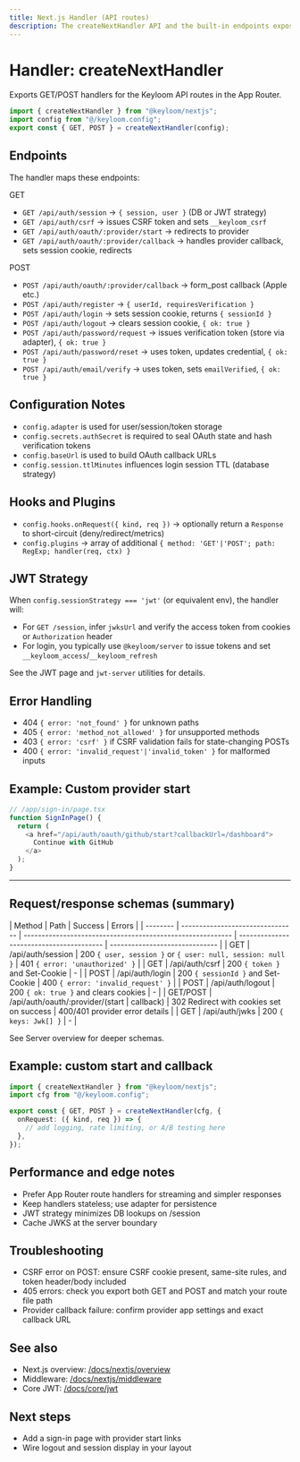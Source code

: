 ```yaml
---
title: Next.js Handler (API routes)
description: The createNextHandler API and the built-in endpoints exposed under /api/auth/[[...keyloom]].
---
```


# Handler: createNextHandler

Exports GET/POST handlers for the Keyloom API routes in the App Router.

```ts
import { createNextHandler } from "@keyloom/nextjs";
import config from "@/keyloom.config";
export const { GET, POST } = createNextHandler(config);
```

## Endpoints

The handler maps these endpoints:

GET

- `GET /api/auth/session` → `{ session, user }` (DB or JWT strategy)
- `GET /api/auth/csrf` → issues CSRF token and sets `__keyloom_csrf`
- `GET /api/auth/oauth/:provider/start` → redirects to provider
- `GET /api/auth/oauth/:provider/callback` → handles provider callback, sets session cookie, redirects

POST

- `POST /api/auth/oauth/:provider/callback` → form_post callback (Apple etc.)
- `POST /api/auth/register` → `{ userId, requiresVerification }`
- `POST /api/auth/login` → sets session cookie, returns `{ sessionId }`
- `POST /api/auth/logout` → clears session cookie, `{ ok: true }`
- `POST /api/auth/password/request` → issues verification token (store via adapter), `{ ok: true }`
- `POST /api/auth/password/reset` → uses token, updates credential, `{ ok: true }`
- `POST /api/auth/email/verify` → uses token, sets `emailVerified`, `{ ok: true }`

## Configuration Notes

- `config.adapter` is used for user/session/token storage
- `config.secrets.authSecret` is required to seal OAuth state and hash verification tokens
- `config.baseUrl` is used to build OAuth callback URLs
- `config.session.ttlMinutes` influences login session TTL (database strategy)

## Hooks and Plugins

- `config.hooks.onRequest({ kind, req })` → optionally return a `Response` to short-circuit (deny/redirect/metrics)
- `config.plugins` → array of additional `{ method: 'GET'|'POST'; path: RegExp; handler(req, ctx) }`

## JWT Strategy

When `config.sessionStrategy === 'jwt'` (or equivalent env), the handler will:

- For `GET /session`, infer `jwksUrl` and verify the access token from cookies or `Authorization` header
- For login, you typically use `@keyloom/server` to issue tokens and set `__keyloom_access`/`__keyloom_refresh`

See the JWT page and `jwt-server` utilities for details.

## Error Handling

- 404 `{ error: 'not_found' }` for unknown paths
- 405 `{ error: 'method_not_allowed' }` for unsupported methods
- 403 `{ error: 'csrf' }` if CSRF validation fails for state-changing POSTs
- 400 `{ error: 'invalid_request'|'invalid_token' }` for malformed inputs

## Example: Custom provider start

```ts
// /app/sign-in/page.tsx
function SignInPage() {
  return (
    <a href="/api/auth/oauth/github/start?callbackUrl=/dashboard">
      Continue with GitHub
    </a>
  );
}
```

---

## Request/response schemas (summary)

| Method   | Path                             | Success                                                    | Errors                                   |
| -------- | -------------------------------- | ---------------------------------------------------------- | ---------------------------------------- | ------------------------------ |
| GET      | /api/auth/session                | 200 `{ user, session }` or `{ user: null, session: null }` | 401 `{ error: 'unauthorized' }`          |
| GET      | /api/auth/csrf                   | 200 `{ token }` and Set-Cookie                             | -                                        |
| POST     | /api/auth/login                  | 200 `{ sessionId }` and Set-Cookie                         | 400 `{ error: 'invalid_request' }`       |
| POST     | /api/auth/logout                 | 200 `{ ok: true }` and clears cookies                      | -                                        |
| GET/POST | /api/auth/oauth/:provider/(start | callback)                                                  | 302 Redirect with cookies set on success | 400/401 provider error details |
| GET      | /api/auth/jwks                   | 200 `{ keys: Jwk[] }`                                      | -                                        |

See Server overview for deeper schemas.

## Example: custom start and callback

```ts title="app/api/auth/[...keyloom]/route.ts"
import { createNextHandler } from "@keyloom/nextjs";
import cfg from "@/keyloom.config";

export const { GET, POST } = createNextHandler(cfg, {
  onRequest: ({ kind, req }) => {
    // add logging, rate limiting, or A/B testing here
  },
});
```

## Performance and edge notes

- Prefer App Router route handlers for streaming and simpler responses
- Keep handlers stateless; use adapter for persistence
- JWT strategy minimizes DB lookups on /session
- Cache JWKS at the server boundary

## Troubleshooting

- CSRF error on POST: ensure CSRF cookie present, same-site rules, and token header/body included
- 405 errors: check you export both GET and POST and match your route file path
- Provider callback failure: confirm provider app settings and exact callback URL

## See also

- Next.js overview: [/docs/nextjs/overview](/docs/nextjs/overview)
- Middleware: [/docs/nextjs/middleware](/docs/nextjs/middleware)
- Core JWT: [/docs/core/jwt](/docs/core/jwt)

## Next steps

- Add a sign-in page with provider start links
- Wire logout and session display in your layout
